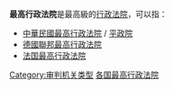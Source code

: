 '''最高行政法院'''是最高級的[[行政法院|行政法院]]，可以指：
* [[中華民國最高行政法院|中華民國最高行政法院]] / [[平政院|平政院]]
* [[德國聯邦最高行政法院|德國聯邦最高行政法院]]
* [[法国最高行政法院|法国最高行政法院]]

{{disambig|Cat=六字消歧義}}

[[Category:审判机关类型|Category:审判机关类型]]
[[Category:各国最高行政法院|]]
